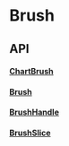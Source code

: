 # Brush


## API

#### [ChartBrush](https://github.com/reaviz/reaviz/blob/master/src/common/Brush/ChartBrush.tsx)

#### [Brush](https://github.com/reaviz/reaviz/blob/master/src/common/Brush/Brush.tsx)

#### [BrushHandle](https://github.com/reaviz/reaviz/blob/master/src/common/Brush/BrushHandle.tsx)

#### [BrushSlice](https://github.com/reaviz/reaviz/blob/master/src/common/Brush/BrushSlice.tsx)

